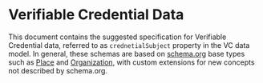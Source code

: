 <SEO title="Verifiable Credential Data" />

# Verifiable Credential Data

This document contains the suggested specification for Verifiable Credential data, referred to as `crednetialSubject` property in the VC data model. In general, these schemas are based on [schema.org](https://schema.org/docs/full.html) base types such as [Place](https://schema.org/Place) and [Organization](https://schema.org/Organization), with custom extensions for new concepts not described by schema.org.